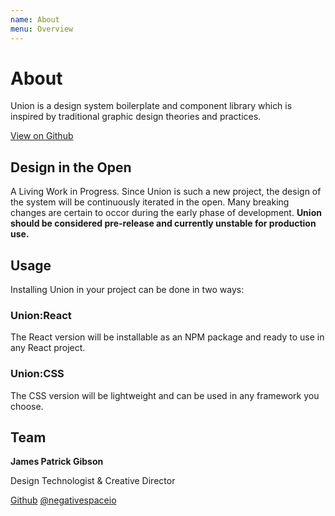 ```yaml
---
name: About
menu: Overview
---
```


# About

Union is a design system boilerplate and component library which is inspired by traditional graphic design theories and practices.

[View on Github](https://github.com/jamespatrickgibson/union)

## Design in the Open
<Text size="1">A Living Work in Progress.</Text>
<Text>
  Since Union is such a new project, the design of the system will be
  continuously iterated in the open. Many breaking changes are certain to occor
  during the early phase of development.
</Text>
<Text>
  <strong>
    Union should be considered pre-release and currently unstable for production
    use.
  </strong>
</Text>

## Usage

<Text size="1">Installing Union in your project can be done in two ways:</Text>

### Union:React

The React version will be installable as an NPM package and ready to use in any React project.

### Union:CSS

The CSS version will be lightweight and can be used in any framework you choose.

## Team

**James Patrick Gibson**

Design Technologist & Creative Director

[Github](https://github.com/jamespatrickgibson) [@negativespaceio](https://twitter.com/negativespaceio)
